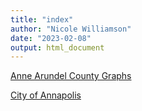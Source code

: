 ```yaml
---
title: "index"
author: "Nicole Williamson"
date: "2023-02-08"
output: html_document
---
```


[Anne Arundel County Graphs](Rmd/AnneArundel.html)


[City of Annapolis](Rmd/CityOfAnnapolis.html)
